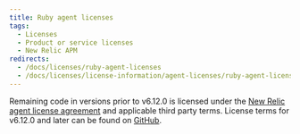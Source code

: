 ```yaml
---
title: Ruby agent licenses
tags:
  - Licenses
  - Product or service licenses
  - New Relic APM
redirects:
  - /docs/licenses/ruby-agent-licenses
  - /docs/licenses/license-information/agent-licenses/ruby-agent-licenses
---
```


Remaining code in versions prior to v6.12.0 is licensed under the [New Relic agent license agreement](/docs/licenses/license-information/other-licenses/new-relic-agent-license) and applicable third party terms. License terms for v6.12.0 and later can be found on [GitHub](https://github.com/newrelic/newrelic-ruby-agent/blob/main/LICENSE).
